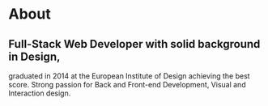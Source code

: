# About 

## Full-Stack Web Developer with solid background in Design,
graduated in 2014 at the European Institute of Design achieving the best score.
Strong passion for Back and Front-end Development, Visual and Interaction design.